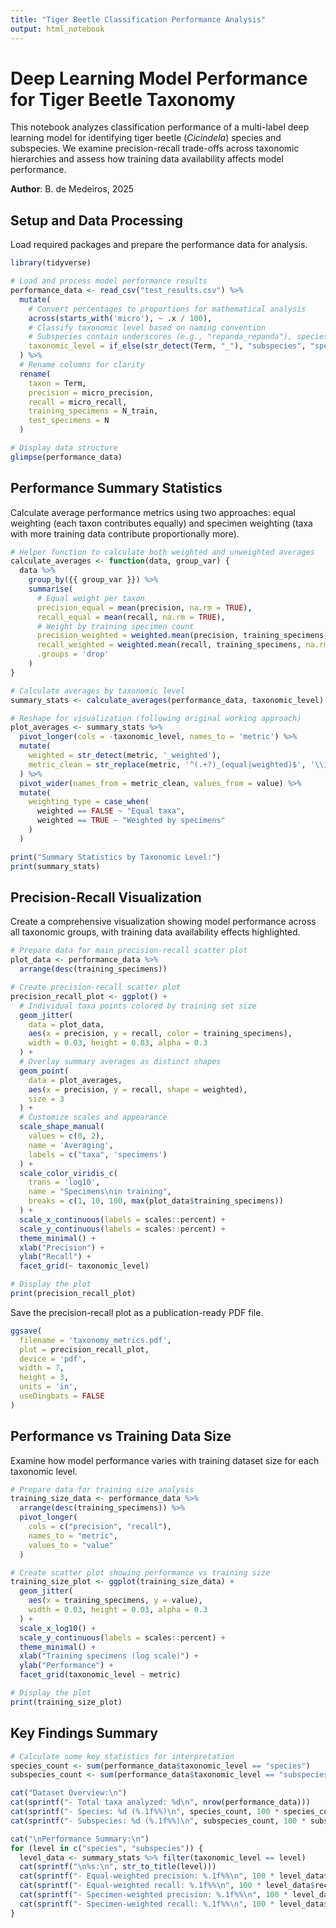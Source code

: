 ```yaml
---
title: "Tiger Beetle Classification Performance Analysis"
output: html_notebook
---
```


# Deep Learning Model Performance for Tiger Beetle Taxonomy

This notebook analyzes classification performance of a multi-label deep learning model for identifying tiger beetle (*Cicindela*) species and subspecies. We examine precision-recall trade-offs across taxonomic hierarchies and assess how training data availability affects model performance.

**Author**: B. de Medeiros, 2025

## Setup and Data Processing

Load required packages and prepare the performance data for analysis.

```r
library(tidyverse)

# Load and process model performance results
performance_data <- read_csv("test_results.csv") %>% 
  mutate(
    # Convert percentages to proportions for mathematical analysis
    across(starts_with('micro'), ~ .x / 100),
    # Classify taxonomic level based on naming convention
    # Subspecies contain underscores (e.g., "repanda_repanda"), species do not (e.g., "sexguttata")
    taxonomic_level = if_else(str_detect(Term, "_"), "subspecies", "species")
  ) %>%
  # Rename columns for clarity
  rename(
    taxon = Term,
    precision = micro_precision,
    recall = micro_recall,
    training_specimens = N_train,
    test_specimens = N
  )

# Display data structure
glimpse(performance_data)
```

## Performance Summary Statistics

Calculate average performance metrics using two approaches: equal weighting (each taxon contributes equally) and specimen weighting (taxa with more training data contribute proportionally more).

```r
# Helper function to calculate both weighted and unweighted averages
calculate_averages <- function(data, group_var) {
  data %>%
    group_by({{ group_var }}) %>%
    summarise(
      # Equal weight per taxon
      precision_equal = mean(precision, na.rm = TRUE),
      recall_equal = mean(recall, na.rm = TRUE),
      # Weight by training specimen count
      precision_weighted = weighted.mean(precision, training_specimens, na.rm = TRUE),
      recall_weighted = weighted.mean(recall, training_specimens, na.rm = TRUE),
      .groups = 'drop'
    )
}

# Calculate averages by taxonomic level
summary_stats <- calculate_averages(performance_data, taxonomic_level)

# Reshape for visualization (following original working approach)
plot_averages <- summary_stats %>%
  pivot_longer(cols = -taxonomic_level, names_to = 'metric') %>%
  mutate(
    weighted = str_detect(metric, '_weighted'),
    metric_clean = str_replace(metric, '^(.+?)_(equal|weighted)$', '\\1')
  ) %>%
  pivot_wider(names_from = metric_clean, values_from = value) %>%
  mutate(
    weighting_type = case_when(
      weighted == FALSE ~ "Equal taxa",
      weighted == TRUE ~ "Weighted by specimens"
    )
  )

print("Summary Statistics by Taxonomic Level:")
print(summary_stats)
```

## Precision-Recall Visualization

Create a comprehensive visualization showing model performance across all taxonomic groups, with training data availability effects highlighted.

```r
# Prepare data for main precision-recall scatter plot
plot_data <- performance_data %>%
  arrange(desc(training_specimens))

# Create precision-recall scatter plot
precision_recall_plot <- ggplot() +
  # Individual taxa points colored by training set size
  geom_jitter(
    data = plot_data,
    aes(x = precision, y = recall, color = training_specimens),
    width = 0.03, height = 0.03, alpha = 0.3
  ) +
  # Overlay summary averages as distinct shapes
  geom_point(
    data = plot_averages,
    aes(x = precision, y = recall, shape = weighted),
    size = 3
  ) +
  # Customize scales and appearance
  scale_shape_manual(
    values = c(0, 2),
    name = 'Averaging',
    labels = c("taxa", 'specimens')
  ) + 
  scale_color_viridis_c(
    trans = 'log10',
    name = "Specimens\nin training",
    breaks = c(1, 10, 100, max(plot_data$training_specimens))
  ) +
  scale_x_continuous(labels = scales::percent) +
  scale_y_continuous(labels = scales::percent) +
  theme_minimal() +
  xlab("Precision") +
  ylab("Recall") +
  facet_grid(~ taxonomic_level)

# Display the plot
print(precision_recall_plot)
```

Save the precision-recall plot as a publication-ready PDF file.

```r
ggsave(
  filename = 'taxonomy_metrics.pdf',
  plot = precision_recall_plot,
  device = 'pdf',
  width = 7,
  height = 3,
  units = 'in',
  useDingbats = FALSE
)
```

## Performance vs Training Data Size

Examine how model performance varies with training dataset size for each taxonomic level.

```r
# Prepare data for training size analysis
training_size_data <- performance_data %>%
  arrange(desc(training_specimens)) %>%
  pivot_longer(
    cols = c("precision", "recall"),
    names_to = "metric",
    values_to = "value"
  )

# Create scatter plot showing performance vs training size
training_size_plot <- ggplot(training_size_data) +
  geom_jitter(
    aes(x = training_specimens, y = value),
    width = 0.03, height = 0.03, alpha = 0.3
  ) +
  scale_x_log10() +
  scale_y_continuous(labels = scales::percent) +
  theme_minimal() +
  xlab("Training specimens (log scale)") +
  ylab("Performance") +
  facet_grid(taxonomic_level ~ metric)

# Display the plot
print(training_size_plot)
```


## Key Findings Summary

```r
# Calculate some key statistics for interpretation
species_count <- sum(performance_data$taxonomic_level == "species")
subspecies_count <- sum(performance_data$taxonomic_level == "subspecies")

cat("Dataset Overview:\n")
cat(sprintf("- Total taxa analyzed: %d\n", nrow(performance_data)))
cat(sprintf("- Species: %d (%.1f%%)\n", species_count, 100 * species_count / nrow(performance_data)))
cat(sprintf("- Subspecies: %d (%.1f%%)\n", subspecies_count, 100 * subspecies_count / nrow(performance_data)))

cat("\nPerformance Summary:\n")
for (level in c("species", "subspecies")) {
  level_data <- summary_stats %>% filter(taxonomic_level == level)
  cat(sprintf("\n%s:\n", str_to_title(level)))
  cat(sprintf("- Equal-weighted precision: %.1f%%\n", 100 * level_data$precision_equal))
  cat(sprintf("- Equal-weighted recall: %.1f%%\n", 100 * level_data$recall_equal))
  cat(sprintf("- Specimen-weighted precision: %.1f%%\n", 100 * level_data$precision_weighted))
  cat(sprintf("- Specimen-weighted recall: %.1f%%\n", 100 * level_data$recall_weighted))
}
```



